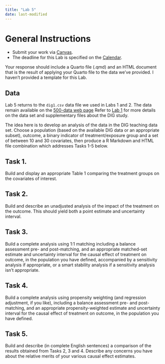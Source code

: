 ```yaml
---
title: "Lab 5"
date: last-modified
---
```


# General Instructions

- Submit your work via [Canvas](https://canvas.case.edu/). 
- The deadline for this Lab is specified on the [Calendar](calendar.qmd).

Your response should include a Quarto file (.qmd) and an HTML document that is the result of applying your Quarto file to the data we've provided. I haven't provided a template for this Lab.

## Data

Lab 5 returns to the `dig1.csv` data file we used in Labs 1 and 2. The data remain available on the [500-data web page](https://github.com/THOMASELOVE/500-data) Refer to [Lab 1](lab1.qmd) for more details on the data set and supplementary files about the DIG study.

The idea here is to develop an analysis of the data in the DIG teaching data set. Choose a population (based on the available DIG data or an appropriate subset), outcome, a binary indicator of treatment/exposure group and a set of between 10 and 30 covariates, then produce a R Markdown and HTML file combination which addresses Tasks 1-5 below.

## Task 1. 

Build and display an appropriate Table 1 comparing the treatment groups on the covariates of interest.

## Task 2.

Build and describe an unadjusted analysis of the impact of the treatment on the outcome. This should yield both a point estimate and uncertainty interval.

## Task 3. 

Build a complete analysis using 1:1 matching including a balance assessment pre- and post-matching, and an appropriate matched-set estimate and uncertainty interval for the causal effect of treatment on outcome, in the population you have defined, accompanied by a sensitivity analysis if appropriate, or a smart stability analysis if a sensitivity analysis isn't appropriate.

## Task 4.

Build a complete analysis using propensity weighting (and regression adjustment, if you like), including a balance assessment pre- and post-matching, and an appropriate propensity-weighted estimate and uncertainty interval for the causal effect of treatment on outcome, in the population you have defined.

## Task 5. 

Build and describe (in complete English sentences) a comparison of the results obtained from Tasks 2, 3 and 4. Describe any concerns you have about the relative merits of your various causal effect estimates.
